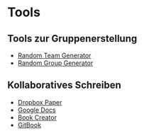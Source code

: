 # Tools

## Tools zur Gruppenerstellung

* [Random Team Generator](https://www.randomlists.com/team-generator)
* [Random Group Generator](http://www.aschool.us/random/random-pair.php)

## Kollaboratives Schreiben

* [Dropbox Paper](https://paper.dropbox.com/?_tk=dropbox_web_logged_out_landing_page&role=personal)
* [Google Docs](https://www.google.de/intl/de/docs/about/)
* [Book Creator](https://bookcreator.com/)
* [GitBook](https://www.gitbook.com/)

